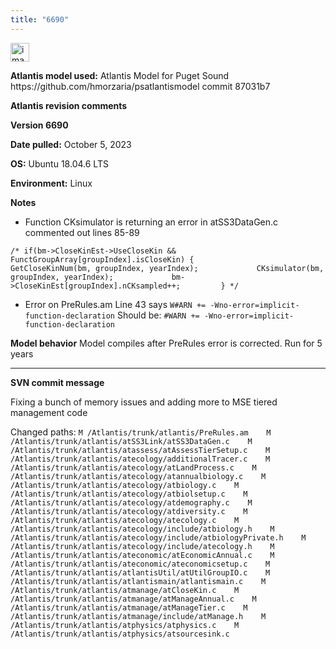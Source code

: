 ```yaml
---
title: "6690"
---
```


<img width="30" alt="image" src="https://user-images.githubusercontent.com/11339490/272713181-58a7442b-f4df-4987-9afe-cb4702236a8f.jpg">

**Atlantis model used:** Atlantis Model for Puget Sound https://github.com/hmorzaria/psatlantismodel commit 87031b7

**Atlantis revision comments**

**Version 6690**

**Date pulled:** October 5, 2023

**OS:** Ubuntu 18.04.6 LTS

**Environment:** Linux

**Notes**

-   Function CKsimulator is returning an error in atSS3DataGen.c commented out lines 85-89

` /* if(bm->CloseKinEst->UseCloseKin && FunctGroupArray[groupIndex].isCloseKin) {
            GetCloseKinNum(bm, groupIndex, yearIndex);
            CKsimulator(bm, groupIndex, yearIndex);
            bm->CloseKinEst[groupIndex].nCKsampled++;
        } */`

-  Error on PreRules.am 
Line 43 says
`W#ARN += -Wno-error=implicit-function-declaration`
Should be:
`#WARN += -Wno-error=implicit-function-declaration`

**Model behavior**
Model compiles after PreRules error is corrected. Run for 5 years

--------------------------------------------------------------------------------

**SVN commit message**

Fixing a bunch of memory issues and adding more to MSE tiered management code

Changed paths:
`   M /Atlantis/trunk/atlantis/PreRules.am
   M /Atlantis/trunk/atlantis/atSS3Link/atSS3DataGen.c
   M /Atlantis/trunk/atlantis/atassess/atAssessTierSetup.c
   M /Atlantis/trunk/atlantis/atecology/additionalTracer.c
   M /Atlantis/trunk/atlantis/atecology/atLandProcess.c
   M /Atlantis/trunk/atlantis/atecology/atannualbiology.c
   M /Atlantis/trunk/atlantis/atecology/atbiology.c
   M /Atlantis/trunk/atlantis/atecology/atbiolsetup.c
   M /Atlantis/trunk/atlantis/atecology/atdemography.c
   M /Atlantis/trunk/atlantis/atecology/atdiversity.c
   M /Atlantis/trunk/atlantis/atecology/atecology.c
   M /Atlantis/trunk/atlantis/atecology/include/atbiology.h
   M /Atlantis/trunk/atlantis/atecology/include/atbiologyPrivate.h
   M /Atlantis/trunk/atlantis/atecology/include/atecology.h
   M /Atlantis/trunk/atlantis/ateconomic/atEconomicAnnual.c
   M /Atlantis/trunk/atlantis/ateconomic/ateconomicsetup.c
   M /Atlantis/trunk/atlantis/atlantisUtil/atUtilGroupIO.c
   M /Atlantis/trunk/atlantis/atlantismain/atlantismain.c
   M /Atlantis/trunk/atlantis/atmanage/atCloseKin.c
   M /Atlantis/trunk/atlantis/atmanage/atManageAnnual.c
   M /Atlantis/trunk/atlantis/atmanage/atManageTier.c
   M /Atlantis/trunk/atlantis/atmanage/include/atManage.h
   M /Atlantis/trunk/atlantis/atphysics/atphysics.c
   M /Atlantis/trunk/atlantis/atphysics/atsourcesink.c`
   

